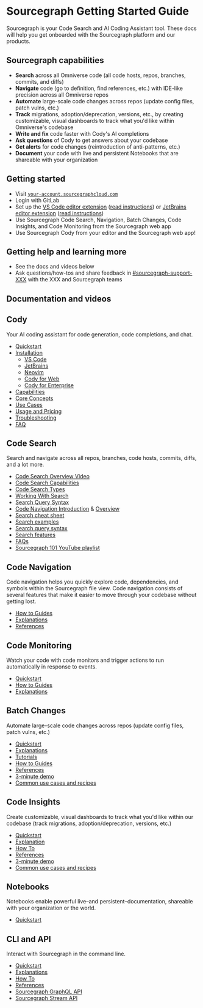 # Sourcegraph Getting Started Guide

<p className= "subtitle">Sourcegraph is your Code Search and AI Coding Assistant tool. These docs will help you get onboarded with the Sourcegraph platform and our products.</p>

## Sourcegraph capabilities

- **Search** across all Omniverse code (all code hosts, repos, branches, commits, and diffs)
- **Navigate** code (go to definition, find references, etc.) with IDE-like precision across all Omniverse repos
- **Automate** large-scale code changes across repos (update config files, patch vulns, etc.)
- **Track** migrations, adoption/deprecation, versions, etc., by creating customizable, visual dashboards to track what you'd like within Omniverse's codebase
- **Write and fix** code faster with Cody's AI completions
- **Ask questions** of Cody to get answers about your codebase
- **Get alerts** for code changes (reintroduction of anti-patterns, etc.)
- **Document** your code with live and persistent Notebooks that are shareable with your organization

## Getting started

- Visit [`your-account.sourcegraphcloud.com`](https://freenome.sourcegraphcloud.com/sign-in)
- Login with GitLab
- Set up the [VS Code editor extension](https://marketplace.visualstudio.com/items?itemName=sourcegraph.cody-ai) ([read instructions](https://github.com/sourcegraph/customer-training/blob/main/collateral/cody/vscode-sourcegraph-sign-in.md)) or [JetBrains editor extension](https://plugins.jetbrains.com/plugin/9682-sourcegraph-cody--code-search) ([read instructions](https://github.com/sourcegraph/customer-training/blob/main/collateral/cody/jetbrains-sourcegraph-sign-in.md))
- Use Sourcegraph Code Search, Navigation, Batch Changes, Code Insights, and Code Monitoring from the Sourcegraph web app
- Use Sourcegraph Cody from your editor and the Sourcegraph web app!

## Getting help and learning more

- See the docs and videos below
- Ask questions/how-tos and share feedback in [#sourcegraph-support-XXX](https://freenome.slack.com/archives/C0698SYMP3P) with the XXX and Sourcegraph teams

## Documentation and videos

## Cody

Your AI coding assistant for code generation, code completions, and chat.

- [Quickstart](https://sourcegraph.com/docs/cody/quickstart)
- [Installation](https://sourcegraph.com/docs/cody/clients)
  - [VS Code](https://sourcegraph.com/docs/cody/clients/install-vscode)
  - [JetBrains](https://sourcegraph.com/docs/cody/clients/install-jetbrains)
  - [Neovim](https://sourcegraph.com/docs/cody/clients/install-neovim)
  - [Cody for Web](https://sourcegraph.com/docs/cody/clients/cody-with-sourcegraph)
  - [Cody for Enterprise](https://sourcegraph.com/docs/cody/clients/enable-cody-enterprise)
- [Capabilities](https://sourcegraph.com/docs/cody/capabilities)
- [Core Concepts](https://sourcegraph.com/docs/cody/core-concepts/context)
- [Use Cases](https://sourcegraph.com/docs/cody/use-cases/generate-unit-tests)
- [Usage and Pricing](https://sourcegraph.com/docs/cody/usage-and-pricing)
- [Troubleshooting](https://sourcegraph.com/docs/cody/troubleshooting)
- [FAQ](https://sourcegraph.com/docs/cody/faq)

## Code Search

Search and navigate across all repos, branches, code hosts, commits, diffs, and a lot more.

- [Code Search Overview Video](https://www.youtube.com/watch?v=dnfh5Q01UFA)
- [Code Search Capabilities](https://sourcegraph.com/docs/code-search/features)
- [Code Search Types](https://sourcegraph.com/docs/code-search/types/exhaustive)
- [Working With Search](https://sourcegraph.com/docs/code-search/working/saved_searches)
- [Search Query Syntax](https://sourcegraph.com/docs/code-search/queries)
- [Code Navigation Introduction](https://sourcegraph.com/docs/code_navigation/explanations/introduction_to_code_navigation) & [Overview](https://sourcegraph.com/docs/code_navigation)
- [Search cheat sheet](https://about.sourcegraph.com/blog/how-to-search-cheat-sheet)
- [Search examples](https://sourcegraph.com/docs/code-search/examples)
- [Search query syntax](https://sourcegraph.com/docs/code-search/queries)
- [Search features](https://docs.sourcegraph.com/code_search/explanations/features)
- [FAQs](https://sourcegraph.com/docs/code-search/faq)
- [Sourcegraph 101 YouTube playlist](https://www.youtube.com/playlist?list=PL6zLuuRVa1_hAu1mBPeWLqIxoipI3rj17)

## Code Navigation

Code navigation helps you quickly explore code, dependencies, and symbols within the Sourcegraph file view. Code navigation consists of several features that make it easier to move through your codebase without getting lost.

- [How to Guides](https://sourcegraph.com/docs/code_navigation/how-to)
- [Explanations](https://sourcegraph.com/docs/code_navigation/explanations)
- [References](https://sourcegraph.com/docs/code_navigation/references)

## Code Monitoring

Watch your code with code monitors and trigger actions to run automatically in response to events.

- [Quickstart](https://sourcegraph.com/docs/code_monitoring/quickstart)
- [How to Guides](https://sourcegraph.com/docs/code_monitoring/how-tos)
- [Explanations](https://sourcegraph.com/docs/code_monitoring/explanations)

## Batch Changes

Automate large-scale code changes across repos (update config files, patch vulns, etc.)

- [Quickstart](https://sourcegraph.com/docs/batch_changes/quickstart)
- [Explanations](https://sourcegraph.com/docs/batch_changes/explanations)
- [Tutorials](https://sourcegraph.com/docs/batch_changes/tutorials)
- [How to Guides](https://sourcegraph.com/docs/batch_changes/how-tos)
- [References](https://sourcegraph.com/docs/batch_changes/references)
- [3-minute demo](https://youtu.be/GKyHYqH6ggY)
- [Common use cases and recipes](https://github.com/sourcegraph/batch-change-examples)

## Code Insights

Create customizable, visual dashboards to track what you'd like within our codebase (track migrations, adoption/deprecation, versions, etc.)

- [Quickstart](https://sourcegraph.com/docs/code_insights/quickstart)
- [Explanation](https://sourcegraph.com/docs/code_insights/explanations)
- [How To](https://sourcegraph.com/docs/code_insights/how-tos)
- [References](https://sourcegraph.com/docs/code_insights/references)
- [3-minute demo](https://youtu.be/fMCUJQHfbUA)
- [Common use cases and recipes](https://sourcegraph.com/docs/code_insights/references/common_use_cases)

## Notebooks

Notebooks enable powerful live–and persistent–documentation, shareable with your organization or the world.

- [Quickstart](https://sourcegraph.com/docs/notebooks/quickstart)

## CLI and API

Interact with Sourcegraph in the command line.

- [Quickstart](https://sourcegraph.com/docs/cli/quickstart)
- [Explanations](https://sourcegraph.com/docs/cli/explanations)
- [How To](https://sourcegraph.com/docs/cli/how-tos)
- [References](https://sourcegraph.com/docs/cli/references)
- [Sourcegraph GraphQL API](https://sourcegraph.com/docs/api/graphql)
- [Sourcegraph Stream API](https://sourcegraph.com/docs/api/stream_api)
